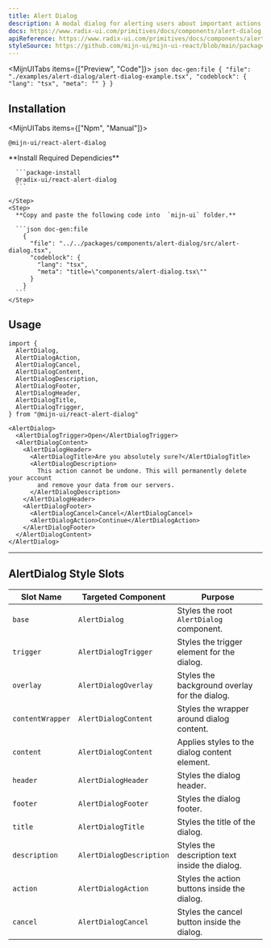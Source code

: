 ```yaml
---
title: Alert Dialog
description: A modal dialog for alerting users about important actions or decisions.
docs: https://www.radix-ui.com/primitives/docs/components/alert-dialog
apiReference: https://www.radix-ui.com/primitives/docs/components/alert-dialog#api-reference
styleSource: https://github.com/mijn-ui/mijn-ui-react/blob/main/packages/theme/src/components/alert-dialog.ts
---
```



<MijnUITabs items={["Preview", "Code"]}>
  <MijnUITabsContent value="Preview">
    <ComponentPreview>
      <AlertDialogExample />
    </ComponentPreview>
  </MijnUITabsContent>
  <MijnUITabsContent value="Code">
    ```json doc-gen:file
    {
      "file": "./examples/alert-dialog/alert-dialog-example.tsx",
      "codeblock": {
        "lang": "tsx",
        "meta": ""
      }
    }
    ```
  </MijnUITabsContent>
</MijnUITabs>

## Installation

<MijnUITabs items={["Npm", "Manual"]}>
  <MijnUITabsContent value="Npm">
  ```package-install
  @mijn-ui/react-alert-dialog
  ```
  </MijnUITabsContent>
  <MijnUITabsContent value="Manual">
  <Steps>
    <Step>
      **Install Required Dependicies**

      ```package-install
      @radix-ui/react-alert-dialog
      ```

    </Step>
    <Step>
      **Copy and paste the following code into  `mijn-ui` folder.**

      ```json doc-gen:file
        {
          "file": "../../packages/components/alert-dialog/src/alert-dialog.tsx",
          "codeblock": {
            "lang": "tsx",
            "meta": "title=\"components/alert-dialog.tsx\""
          }
        }
      ```
    </Step>

  </Steps>
  </MijnUITabsContent>
</MijnUITabs>

## Usage

```tsx
import {
  AlertDialog,
  AlertDialogAction,
  AlertDialogCancel,
  AlertDialogContent,
  AlertDialogDescription,
  AlertDialogFooter,
  AlertDialogHeader,
  AlertDialogTitle,
  AlertDialogTrigger,
} from "@mijn-ui/react-alert-dialog"
```

```tsx
<AlertDialog>
  <AlertDialogTrigger>Open</AlertDialogTrigger>
  <AlertDialogContent>
    <AlertDialogHeader>
      <AlertDialogTitle>Are you absolutely sure?</AlertDialogTitle>
      <AlertDialogDescription>
        This action cannot be undone. This will permanently delete your account
        and remove your data from our servers.
      </AlertDialogDescription>
    </AlertDialogHeader>
    <AlertDialogFooter>
      <AlertDialogCancel>Cancel</AlertDialogCancel>
      <AlertDialogAction>Continue</AlertDialogAction>
    </AlertDialogFooter>
  </AlertDialogContent>
</AlertDialog>
```

---

## AlertDialog Style Slots

| **Slot Name**    | **Targeted Component**   | **Purpose**                                    |
| ---------------- | ------------------------ | ---------------------------------------------- |
| `base`           | `AlertDialog`            | Styles the root `AlertDialog` component.       |
| `trigger`        | `AlertDialogTrigger`     | Styles the trigger element for the dialog.     |
| `overlay`        | `AlertDialogOverlay`     | Styles the background overlay for the dialog.  |
| `contentWrapper` | `AlertDialogContent`     | Styles the wrapper around dialog content.      |
| `content`        | `AlertDialogContent`     | Applies styles to the dialog content element.  |
| `header`         | `AlertDialogHeader`      | Styles the dialog header.                      |
| `footer`         | `AlertDialogFooter`      | Styles the dialog footer.                      |
| `title`          | `AlertDialogTitle`       | Styles the title of the dialog.                |
| `description`    | `AlertDialogDescription` | Styles the description text inside the dialog. |
| `action`         | `AlertDialogAction`      | Styles the action buttons inside the dialog.   |
| `cancel`         | `AlertDialogCancel`      | Styles the cancel button inside the dialog.    |
